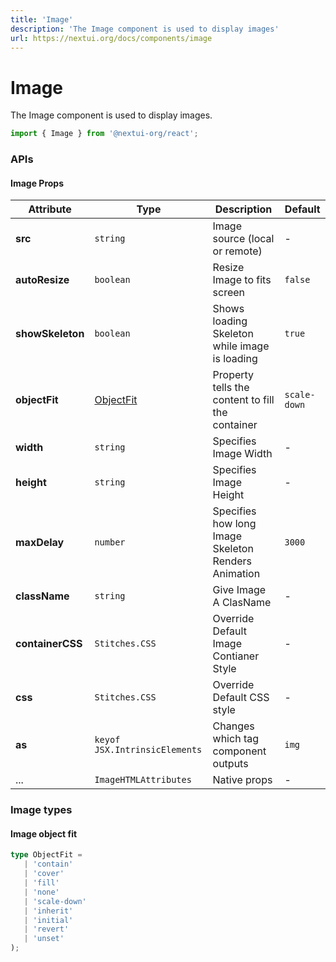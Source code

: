 ```yaml
---
title: 'Image'
description: 'The Image component is used to display images'
url: https://nextui.org/docs/components/image
---
```


# Image

The Image component is used to display images.

```jsx
import { Image } from '@nextui-org/react';
```

<CarbonAd />

<Spacer y={2} />

<Playground
  title="Default"
  desc="The default `Image` acts as img component."
  files={imageContent.default_image}
/>

<Playground
  title="Size"
  desc="Set the size of image by using the `width` & `height` props."
  files={imageContent.size}
/>

<Playground
  title="ShowSkeleton"
  desc="Shows a skeleton while the image is loading."
  files={imageContent.showSkeleton}
/>

<Playground
  title="Object-Fit"
  desc="This property tells the content to fill the container in a variety of ways. "
  files={imageContent.objectFit}
/>

<Playground
  title="Next.js Image"
  desc="If you are using Next.js you can use `next/image` to change the rendering component. "
  files={imageContent.nextjsImage}
/>

<Spacer y={3} />

### APIs

<Spacer y={2} />

#### Image Props

| Attribute        | Type                           | Description                                         | Default      |
| ---------------- | ------------------------------ | --------------------------------------------------- | ------------ |
| **src**          | `string`                       | Image source (local or remote)                      | -            |
| **autoResize**   | `boolean`                      | Resize Image to fits screen                         | `false`      |
| **showSkeleton** | `boolean`                      | Shows loading Skeleton while image is loading       | `true`       |
| **objectFit**    | [ObjectFit](#image-object-fit) | Property tells the content to fill the container    | `scale-down` |
| **width**        | `string`                       | Specifies Image Width                               | -            |
| **height**       | `string`                       | Specifies Image Height                              | -            |
| **maxDelay**     | `number`                       | Specifies how long Image Skeleton Renders Animation | `3000`       |
| **className**    | `string`                       | Give Image A ClasName                               | -            |
| **containerCSS** | `Stitches.CSS`                 | Override Default Image Contianer Style              | -            |
| **css**          | `Stitches.CSS`                 | Override Default CSS style                          | -            |
| **as**           | `keyof JSX.IntrinsicElements`  | Changes which tag component outputs                 | `img`        |
| ...              | `ImageHTMLAttributes`          | Native props                                        | -            |

<Spacer y={2} />

### Image types

<Spacer y={1} />

#### Image object fit

```ts
type ObjectFit =
   | 'contain'
   | 'cover'
   | 'fill'
   | 'none'
   | 'scale-down'
   | 'inherit'
   | 'initial'
   | 'revert'
   | 'unset'
);
```
